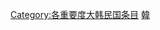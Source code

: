 {{empty category}}
{{Articles by Importance|topic=大韩民国|project=大韩民国|format=toc}}

{{catmore1|[[維基百科:大韩民国專題|維基百科:大韩民国專題]]}}
[[Category:各重要度大韩民国条目|Category:各重要度大韩民国条目]]
[[Category:中重要度朝鮮半島條目|韓]]